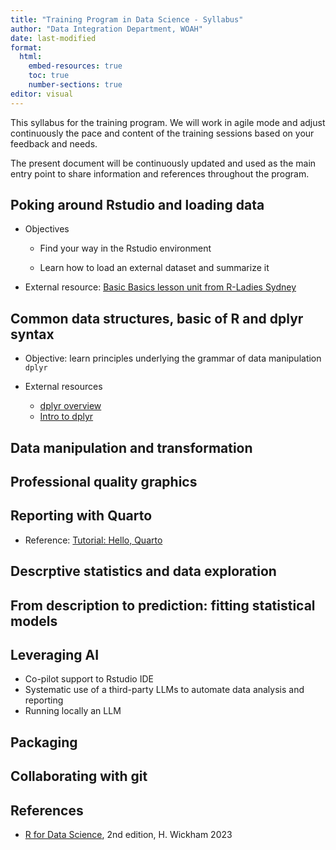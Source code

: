 ```yaml
---
title: "Training Program in Data Science - Syllabus"
author: "Data Integration Department, WOAH"
date: last-modified
format:
  html:
    embed-resources: true
    toc: true
    number-sections: true
editor: visual
---
```


This syllabus for the training program. We will work in agile mode and adjust continuously the pace and content of the training sessions based on your feedback and needs.

The present document will be continuously updated and used as the main entry point to share information and references throughout the program.

## Poking around Rstudio and loading data

-   Objectives

    -   Find your way in the Rstudio environment

    -   Learn how to load an external dataset and summarize it

-   External resource: [Basic Basics lesson unit from R-Ladies Sydney](https://rladiessydney.org/courses/ryouwithme/basicbasics)

## Common data structures, basic of R and dplyr syntax

-   Objective: learn principles underlying the grammar of data manipulation `dplyr`

-   External resources

    -   [dplyr overview](https://dplyr.tidyverse.org/)
    -   [Intro to dplyr](https://cloud.r-project.org/web/packages/dplyr/vignettes/dplyr.html)

## Data manipulation and transformation

## Professional quality graphics

## Reporting with Quarto

-   Reference: [Tutorial: Hello, Quarto](https://quarto.org/docs/get-started/hello/rstudio.html)

## Descrptive statistics and data exploration

## From description to prediction: fitting statistical models

## Leveraging AI

-   Co-pilot support to Rstudio IDE
-   Systematic use of a third-party LLMs to automate data analysis and reporting
-   Running locally an LLM

## Packaging

## Collaborating with git

## References

-   [R for Data Science](https://r4ds.hadley.nz/), 2nd edition, H. Wickham 2023
